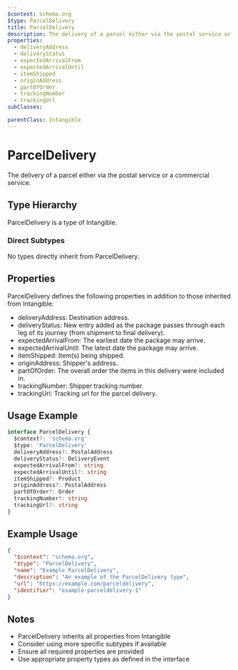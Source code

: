 ```yaml
---
$context: schema.org
$type: ParcelDelivery
title: ParcelDelivery
description: The delivery of a parcel either via the postal service or a commercial service.
properties:
  - deliveryAddress
  - deliveryStatus
  - expectedArrivalFrom
  - expectedArrivalUntil
  - itemShipped
  - originAddress
  - partOfOrder
  - trackingNumber
  - trackingUrl
subClasses:

parentClass: Intangible
---
```


# ParcelDelivery

The delivery of a parcel either via the postal service or a commercial service.

## Type Hierarchy

ParcelDelivery is a type of Intangible.

### Direct Subtypes

No types directly inherit from ParcelDelivery.

## Properties

ParcelDelivery defines the following properties in addition to those inherited from Intangible:

- deliveryAddress: Destination address.
- deliveryStatus: New entry added as the package passes through each leg of its journey (from shipment to final delivery).
- expectedArrivalFrom: The earliest date the package may arrive.
- expectedArrivalUntil: The latest date the package may arrive.
- itemShipped: Item(s) being shipped.
- originAddress: Shipper's address.
- partOfOrder: The overall order the items in this delivery were included in.
- trackingNumber: Shipper tracking number.
- trackingUrl: Tracking url for the parcel delivery.

## Usage Example

```typescript
interface ParcelDelivery {
  $context?: 'schema.org'
  $type: 'ParcelDelivery'
  deliveryAddress?: PostalAddress
  deliveryStatus?: DeliveryEvent
  expectedArrivalFrom?: string
  expectedArrivalUntil?: string
  itemShipped?: Product
  originAddress?: PostalAddress
  partOfOrder?: Order
  trackingNumber?: string
  trackingUrl?: string
}
```

## Example Usage

```json
{
  "$context": "schema.org",
  "$type": "ParcelDelivery",
  "name": "Example ParcelDelivery",
  "description": "An example of the ParcelDelivery type",
  "url": "https://example.com/parceldelivery",
  "identifier": "example-parceldelivery-1"
}
```

## Notes

- ParcelDelivery inherits all properties from Intangible
- Consider using more specific subtypes if available
- Ensure all required properties are provided
- Use appropriate property types as defined in the interface

